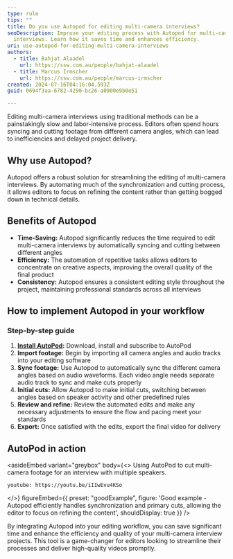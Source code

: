 ```yaml
---
type: rule
tips: ""
title: Do you use Autopod for editing multi-camera interviews?
seoDescription: Improve your editing process with Autopod for multi-camera
  interviews. Learn how it saves time and enhances efficiency.
uri: use-autopod-for-editing-multi-camera-interviews
authors:
  - title: Bahjat Alaadel
    url: https://ssw.com.au/people/bahjat-alaadel
  - title: Marcus Irmscher
    url: https://ssw.com.au/people/marcus-irmscher
created: 2024-07-16T04:16:04.593Z
guid: 0694f3aa-6782-4290-bc26-a0900e9b0e51

---
```


Editing multi-camera interviews using traditional methods can be a painstakingly slow and labor-intensive process. Editors often spend hours syncing and cutting footage from different camera angles, which can lead to inefficiencies and delayed project delivery.
## Why use Autopod?

Autopod offers a robust solution for streamlining the editing of multi-camera interviews. By automating much of the synchronization and cutting process, it allows editors to focus on refining the content rather than getting bogged down in technical details.

## Benefits of Autopod

* **Time-Saving:** Autopod significantly reduces the time required to edit multi-camera interviews by automatically syncing and cutting between different angles
* **Efficiency:** The automation of repetitive tasks allows editors to concentrate on creative aspects, improving the overall quality of the final product
* **Consistency:** Autopod ensures a consistent editing style throughout the project, maintaining professional standards across all interviews

## How to implement Autopod in your workflow

### Step-by-step guide

1. **[Install AutoPod](https://www.autopod.fm):** Download, install and subscribe to AutoPod
2. **Import footage:** Begin by importing all camera angles and audio tracks into your editing software
3. **Sync footage:** Use Autopod to automatically sync the different camera angles based on audio waveforms. Each video angle needs separate audio track to sync and make cuts properly
4. **Initial cuts:** Allow Autopod to make initial cuts, switching between angles based on speaker activity and other predefined rules
5. **Review and refine:** Review the automated edits and make any necessary adjustments to ensure the flow and pacing meet your standards
6. **Export:** Once satisfied with the edits, export the final video for delivery

## AutoPod in action

<asideEmbed
  variant="greybox"
  body={<>
    Using AutoPod to cut multi-camera footage for an interview with multiple speakers.

`youtube: https://youtu.be/iIIwEvu4KSo`

  </>}
  figureEmbed={{
    preset: "goodExample",
    figure: 'Good example - Autopod efficiently handles synchronization and primary cuts, allowing the editor to focus on refining the content',
    shouldDisplay: true
  }}
/>

By integrating Autopod into your editing workflow, you can save significant time and enhance the efficiency and quality of your multi-camera interview projects. This tool is a game-changer for editors looking to streamline their processes and deliver high-quality videos promptly.